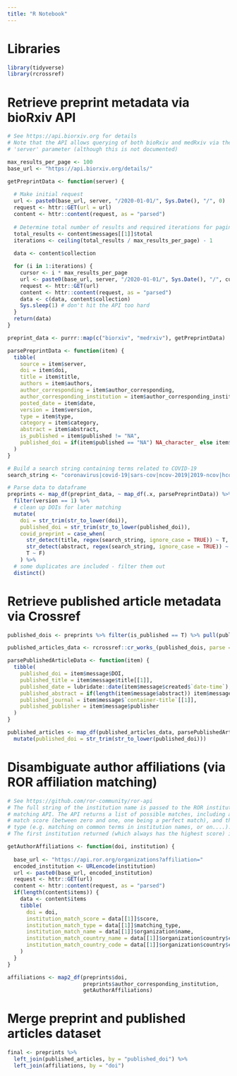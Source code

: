 ```yaml
---
title: "R Notebook"
---
```


# Libraries

```r

library(tidyverse)
library(rcrossref)

```

# Retrieve preprint metadata via bioRxiv API

```r

# See https://api.biorxiv.org for details
# Note that the API allows querying of both bioRxiv and medRxiv via the 
# 'server' parameter (although this is not documented)

max_results_per_page <- 100
base_url <- "https://api.biorxiv.org/details/"

getPreprintData <- function(server) {
  
  # Make initial request
  url <- paste0(base_url, server, "/2020-01-01/", Sys.Date(), "/", 0)
  request <- httr::GET(url = url)
  content <- httr::content(request, as = "parsed")
  
  # Determine total number of results and required iterations for paging
  total_results <- content$messages[[1]]$total
  iterations <- ceiling(total_results / max_results_per_page) - 1
  
  data <- content$collection

  for (i in 1:iterations) {
    cursor <- i * max_results_per_page
    url <- paste0(base_url, server, "/2020-01-01/", Sys.Date(), "/", cursor)
    request <- httr::GET(url)
    content <- httr::content(request, as = "parsed")
    data <- c(data, content$collection)
    Sys.sleep(1) # don't hit the API too hard
  }
  return(data)
}

preprint_data <- purrr::map(c("biorxiv", "medrxiv"), getPreprintData)

parsePreprintData <- function(item) {
  tibble(
    source = item$server,
    doi = item$doi,
    title = item$title,
    authors = item$authors,
    author_corresponding = item$author_corresponding, 
    author_corresponding_institution = item$author_corresponding_institution,
    posted_date = item$date,
    version = item$version,
    type = item$type,
    category = item$category,
    abstract = item$abstract,
    is_published = item$published != "NA",
    published_doi = if(item$published == "NA") NA_character_ else item$published
  )
}

# Build a search string containing terms related to COVID-19
search_string <- "coronavirus|covid-19|sars-cov|ncov-2019|2019-ncov|hcov-19|human_coronavirus 2019|sars-2|wuhan seafood market pneumonia virus|ncip|pars"

# Parse data to dataframe
preprints <- map_df(preprint_data, ~ map_df(.x, parsePreprintData)) %>%
  filter(version == 1) %>%
  # clean up DOIs for later matching
  mutate(
    doi = str_trim(str_to_lower(doi)),
    published_doi = str_trim(str_to_lower(published_doi)),
    covid_preprint = case_when(
      str_detect(title, regex(search_string, ignore_case = TRUE)) ~ T, 
      str_detect(abstract, regex(search_string, ignore_case = TRUE)) ~ T,
      T ~ F)
    ) %>%
  # some duplicates are included - filter them out
  distinct()

```

# Retrieve published article metadata via Crossref

```r

published_dois <- preprints %>% filter(is_published == T) %>% pull(published_doi)

published_articles_data <- rcrossref::cr_works_(published_dois, parse = T)

parsePublishedArticleData <- function(item) {
  tibble(
    published_doi = item$message$DOI,
    published_title = item$message$title[[1]],
    published_date = lubridate::date(item$message$created$`date-time`),
    published_abstract = if(length(item$message$abstract)) item$message$abstract else NA_character_,
    published_journal = item$message$`container-title`[[1]],
    published_publisher = item$message$publisher
  )
}

published_articles <- map_df(published_articles_data, parsePublishedArticleData) %>%
  mutate(published_doi = str_trim(str_to_lower(published_doi)))

```

# Disambiguate author affiliations (via ROR affiliation matching)

```r

# See https://github.com/ror-community/ror-api
# The full string of the institution name is passed to the ROR institution
# matching API. The API returns a list of possible matches, including a 
# match score (between zero and one, one being a perfect match), and the match
# type (e.g. matching on common terms in institution names, or on....). 
# The first institution returned (which always has the highest score) is retained.

getAuthorAffiliations <- function(doi, institution) {
  
  base_url <- "https://api.ror.org/organizations?affiliation="
  encoded_institution <- URLencode(institution)
  url <- paste0(base_url, encoded_institution)
  request <- httr::GET(url)
  content <- httr::content(request, as = "parsed")
  if(length(content$items)) {
    data <- content$items
    tibble(
      doi = doi,
      institution_match_score = data[[1]]$score,
      institution_match_type = data[[1]]$matching_type,
      institution_match_name = data[[1]]$organization$name,
      institution_match_country_name = data[[1]]$organization$country$country_name,
      institution_match_country_code = data[[1]]$organization$country$country_code
    )
  }
}

affiliations <- map2_df(preprints$doi,
                        preprints$author_corresponding_institution, 
                        getAuthorAffiliations)

```

# Merge preprint and published articles dataset

```r

final <- preprints %>%
  left_join(published_articles, by = "published_doi") %>%
  left_join(affiliations, by = "doi")

```
